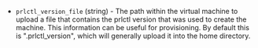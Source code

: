 <!-- Code generated from the comments of the PrlctlVersionConfig struct in builder/parallels/common/prlctl_version_config.go; DO NOT EDIT MANUALLY -->

- `prlctl_version_file` (string) - The path within the virtual machine to
  upload a file that contains the prlctl version that was used to create
  the machine. This information can be useful for provisioning. By default
  this is ".prlctl_version", which will generally upload it into the
  home directory.
